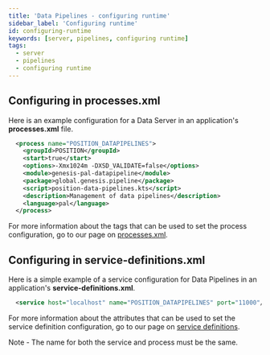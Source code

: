 ```yaml
---
title: 'Data Pipelines - configuring runtime'
sidebar_label: 'Configuring runtime'
id: configuring-runtime
keywords: [server, pipelines, configuring runtime]
tags:
  - server
  - pipelines
  - configuring runtime
---
```


## Configuring in processes.xml

Here is an example configuration for a Data Server in an application's **processes.xml** file.

```xml
  <process name="POSITION_DATAPIPELINES">
    <groupId>POSITION</groupId>
    <start>true</start>
    <options>-Xmx1024m -DXSD_VALIDATE=false</options>
    <module>genesis-pal-datapipeline</module>
    <package>global.genesis.pipeline</package>
    <script>position-data-pipelines.kts</script>
    <description>Management of data pipelines</description>
    <language>pal</language>
  </process>
```

For more information about the tags that can be used to set the process configuration, go to our page on [processes.xml](../../../server/configuring-runtime/processes).

## Configuring in service-definitions.xml

Here is a simple example of a service configuration for Data Pipelines in an application's **service-definitions.xml**.

```xml
  <service host="localhost" name="POSITION_DATAPIPELINES" port="11000"/>
```

For more information about the attributes that can be used to set the service definition configuration, go to our page on [service definitions](../../../server/configuring-runtime/service-definitions).

Note - The name for both the service and process must be the same.
